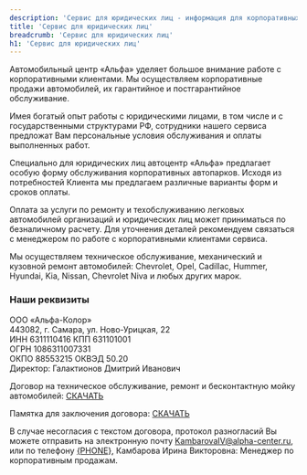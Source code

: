 ```yaml
---
description: 'Сервис для юридических лиц - информация для корпоративных клиентов центра Альфа.'
title: 'Сервис для юридических лиц'
breadcrumb: 'Сервис для юридических лиц'
h1: 'Сервис для юридических лиц'
---
```


<p>
	 Автомобильный центр «Альфа» уделяет большое внимание работе с корпоративными клиентами. Мы осуществляем корпоративные продажи автомобилей, их гарантийное и постгарантийное обслуживание.
</p>
<p>
	 Имея богатый опыт работы с юридическими лицами, в том числе и с государственными структурами РФ, сотрудники нашего сервиса предложат Вам персональные условия обслуживания и оплаты выполненных работ.
</p>
<p>
	 Специально для юридических лиц автоцентр «Альфа» предлагает особую форму обслуживания корпоративных автопарков. Исходя из потребностей Клиента мы предлагаем различные варианты форм и сроков оплаты.
</p>
<p>
	 Оплата за услуги по ремонту и техобслуживанию легковых автомобилей организаций и юридических лиц может приниматься по безналичному расчету. Для уточнения деталей рекомендуем связаться с менеджером по работе с корпоративными клиентами сервиса.
</p>
<p>
	 Мы осуществляем техническое обслуживание, механический и кузовной ремонт автомобилей: Chevrolet, Opel, Cadillac, Hummer, Hyundai, Kia, Nissan, Chevrolet Niva и любых других марок.
</p>
<h3>Наши реквизиты</h3>
<p>
	 ООО «Альфа-Колор»<br />
	 443082, г. Самара, ул. Ново-Урицкая, 22<br />
	 ИНН 6311110416 КПП 631101001<br />
	 ОГРН 1086311007331<br />
	 ОКПО 88553215 ОКВЭД 50.20<br />
	 Директор: Галактионов Дмитрий Иванович
</p>
<p>
	 Договор на техническое обслуживание, ремонт и бесконтактную мойку автомобилей: <a href="/files/corporate_clients/services_for_legal_entities/2017_10_16%20Dogovor%20na%20TO%20R%20i%20moyku%20-%20predoplata.doc" target="_blank">СКАЧАТЬ</a>
</p>
<p>
	 Памятка для заключения договора: <a href="/files/corporate_clients/services_for_legal_entities/2017_10_16%20Pamyatka%20dlya%20zaklyucheniya%20dogovora.doc" target="_blank">СКАЧАТЬ</a>
</p>
<p>
	 В случае несогласия с текстом договора, протокол разногласий Вы можете отправить на электронную почту <a href="mailto:KambarovaIV@alpha-center.ru">KambarovaIV@alpha-center.ru</a>, или по телефону <a href={`tel:${phoneFormat(PHONE)}`}>{PHONE}</a>, Камбарова Ирина Викторовна: Менеджер по корпоративным продажам.
</p>
